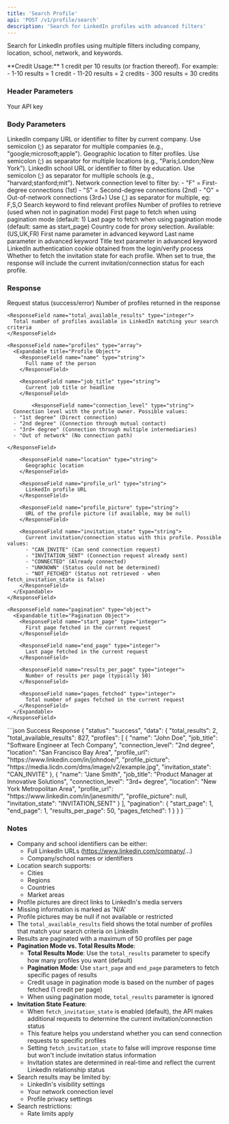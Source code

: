 ```yaml
---
title: 'Search Profile'
api: 'POST /v1/profile/search'
description: 'Search for LinkedIn profiles with advanced filters'
---
```


Search for LinkedIn profiles using multiple filters including company, location, school, network, and keywords.

<Note>
  **Credit Usage:** 1 credit per 10 results (or fraction thereof). For example:
  - 1-10 results = 1 credit
  - 11-20 results = 2 credits
  - 300 results = 30 credits
</Note>

### Header Parameters

<ParamField header="x-api-key" type="string" required>
  Your API key
</ParamField>

### Body Parameters

<ParamField body="company_url" type="string">
  LinkedIn company URL or identifier to filter by current company.
  Use semicolon (;) as separator for multiple companies (e.g., "google;microsoft;apple").
</ParamField>

<ParamField body="location" type="string">
  Geographic location to filter profiles.
  Use semicolon (;) as separator for multiple locations (e.g., "Paris;London;New York").
</ParamField>

<ParamField body="school_url" type="string">
  LinkedIn school URL or identifier to filter by education.
  Use semicolon (;) as separator for multiple schools (e.g., "harvard;stanford;mit").
</ParamField>

<ParamField body="network" type="string">
  Network connection level to filter by:
  - "F" = First-degree connections (1st)
  - "S" = Second-degree connections (2nd)
  - "O" = Out-of-network connections (3rd+)
  Use (,) as separator for multiple, eg: F,S,O
</ParamField>

<ParamField body="keyword" type="string">
  Search keyword to find relevant profiles
</ParamField>

<ParamField body="total_results" type="integer" default="10">
  Number of profiles to retrieve (used when not in pagination mode)
</ParamField>

<ParamField body="start_page" type="integer">
  First page to fetch when using pagination mode (default: 1)
</ParamField>

<ParamField body="end_page" type="integer">
  Last page to fetch when using pagination mode (default: same as start_page)
</ParamField>

<ParamField body="country" type="string" default="FR">
  Country code for proxy selection. Available: (US,UK,FR)
</ParamField>

<ParamField body="first_name" type="string" default="">
  First name parameter in advanced keyword
</ParamField>

<ParamField body="last_name" type="string" default="">
  Last name parameter in advanced keyword
</ParamField>

<ParamField body="title" type="string" default="">
  Title text parameter in advanced keyword
</ParamField>

<ParamField body="login_token" type="string" required>
  LinkedIn authentication cookie obtained from the login/verify process
</ParamField>

<ParamField body="fetch_invitation_state" type="boolean" default="true">
  Whether to fetch the invitation state for each profile. When set to true, the response will include the current invitation/connection status for each profile.
</ParamField>

### Response

<ResponseField name="status" type="string">
  Request status (success/error)
</ResponseField>

<ResponseField name="data" type="object">
  <Expandable title="Properties">
    <ResponseField name="total_results" type="integer">
      Number of profiles returned in the response
    </ResponseField>
    
    <ResponseField name="total_available_results" type="integer">
      Total number of profiles available in LinkedIn matching your search criteria
    </ResponseField>

    <ResponseField name="profiles" type="array">
      <Expandable title="Profile Object">
        <ResponseField name="name" type="string">
          Full name of the person
        </ResponseField>

        <ResponseField name="job_title" type="string">
          Current job title or headline
        </ResponseField>

            <ResponseField name="connection_level" type="string">
      Connection level with the profile owner. Possible values:
      - "1st degree" (Direct connection)
      - "2nd degree" (Connection through mutual contact)
      - "3rd+ degree" (Connection through multiple intermediaries)
      - "Out of network" (No connection path)

    </ResponseField>

        <ResponseField name="location" type="string">
          Geographic location
        </ResponseField>

        <ResponseField name="profile_url" type="string">
          LinkedIn profile URL
        </ResponseField>

        <ResponseField name="profile_picture" type="string">
          URL of the profile picture (if available, may be null)
        </ResponseField>

        <ResponseField name="invitation_state" type="string">
          Current invitation/connection status with this profile. Possible values:
          - "CAN_INVITE" (Can send connection request)
          - "INVITATION_SENT" (Connection request already sent)
          - "CONNECTED" (Already connected)
          - "UNKNOWN" (Status could not be determined)
          - "NOT_FETCHED" (Status not retrieved - when fetch_invitation_state is false)
        </ResponseField>
      </Expandable>
    </ResponseField>
    
    <ResponseField name="pagination" type="object">
      <Expandable title="Pagination Object">
        <ResponseField name="start_page" type="integer">
          First page fetched in the current request
        </ResponseField>

        <ResponseField name="end_page" type="integer">
          Last page fetched in the current request
        </ResponseField>

        <ResponseField name="results_per_page" type="integer">
          Number of results per page (typically 50)
        </ResponseField>

        <ResponseField name="pages_fetched" type="integer">
          Total number of pages fetched in the current request
        </ResponseField>
      </Expandable>
    </ResponseField>
  </Expandable>
</ResponseField>

<ResponseExample>
```json Success Response
{
  "status": "success",
  "data": {
    "total_results": 2,
    "total_available_results": 827,
    "profiles": [
      {
        "name": "John Doe",
        "job_title": "Software Engineer at Tech Company",
        "connection_level": "2nd degree",
        "location": "San Francisco Bay Area",
        "profile_url": "https://www.linkedin.com/in/johndoe/",
        "profile_picture": "https://media.licdn.com/dms/image/v2/example.jpg",
        "invitation_state": "CAN_INVITE"
      },
      {
        "name": "Jane Smith",
        "job_title": "Product Manager at Innovative Solutions",
        "connection_level": "3rd+ degree",
        "location": "New York Metropolitan Area",
        "profile_url": "https://www.linkedin.com/in/janesmith/",
        "profile_picture": null,
        "invitation_state": "INVITATION_SENT"
      }
    ],
    "pagination": {
      "start_page": 1,
      "end_page": 1,
      "results_per_page": 50,
      "pages_fetched": 1
    }
  }
}
```
</ResponseExample>

### Notes
- Company and school identifiers can be either:
  - Full LinkedIn URLs (https://www.linkedin.com/company/...)
  - Company/school names or identifiers
- Location search supports:
  - Cities
  - Regions
  - Countries
  - Market areas
- Profile pictures are direct links to LinkedIn's media servers
- Missing information is marked as 'N/A'
- Profile pictures may be null if not available or restricted
- The `total_available_results` field shows the total number of profiles that match your search criteria on LinkedIn
- Results are paginated with a maximum of 50 profiles per page
- **Pagination Mode vs. Total Results Mode**:
  - **Total Results Mode**: Use the `total_results` parameter to specify how many profiles you want (default)
  - **Pagination Mode**: Use `start_page` and `end_page` parameters to fetch specific pages of results
  - Credit usage in pagination mode is based on the number of pages fetched (1 credit per page)
  - When using pagination mode, `total_results` parameter is ignored
- **Invitation State Feature**:
  - When `fetch_invitation_state` is enabled (default), the API makes additional requests to determine the current invitation/connection status
  - This feature helps you understand whether you can send connection requests to specific profiles
  - Setting `fetch_invitation_state` to false will improve response time but won't include invitation status information
  - Invitation states are determined in real-time and reflect the current LinkedIn relationship status
- Search results may be limited by:
  - LinkedIn's visibility settings
  - Your network connection level
  - Profile privacy settings
- Search restrictions:
  - Rate limits apply